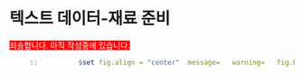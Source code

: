 # 텍스트 데이터-재료 준비 {#Textmining-dtm}

<body><font color="#FFFFFF"><span style="background-color:#FF0000">
죄송합니다. 아직 작성중에 있습니다. 
</sapn></body>

```{r setup10, include=FALSE}
knitr::opts_chunk$set(fig.align = "center", message=F, warning=F, fig.height = 4, cache=T, dpi = 300)
```
  
